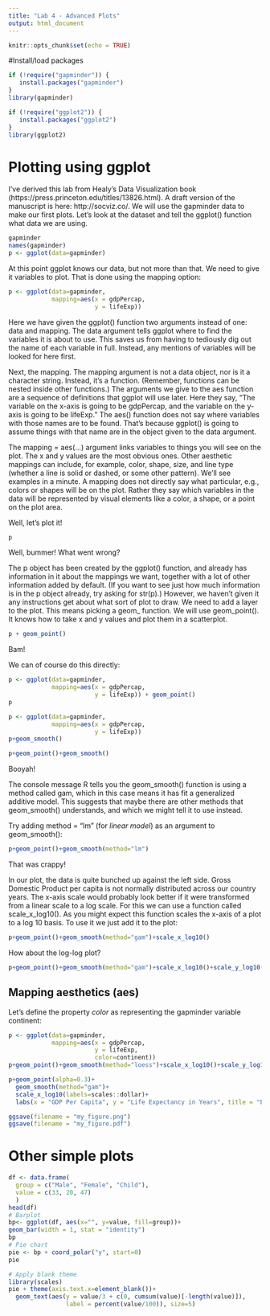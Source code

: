 ```yaml
---
title: "Lab 4 - Advanced Plots"
output: html_document
---
```


```r
knitr::opts_chunk$set(echo = TRUE)
```

#Install/load packages

``` r
if (!require("gapminder")) {
   install.packages("gapminder")
}
library(gapminder)

if (!require("ggplot2")) {
   install.packages("ggplot2")
}
library(ggplot2)
```

# Plotting using ggplot
I've derived this lab from Healy's Data Visualization book (https://press.princeton.edu/titles/13826.html). A draft version of the manuscript is here: http://socviz.co/. We will use the gapminder data to make our first plots. Let's look at the dataset and tell the ggplot() function what data we are using.

```r
gapminder
names(gapminder)
p <- ggplot(data=gapminder)
```

At this point ggplot knows our data, but not more than that. We need to give it variables to plot. That is done using the mapping option:

```r
p <- ggplot(data=gapminder,
            mapping=aes(x = gdpPercap,
                        y = lifeExp))
```
Here we have given the ggplot() function two arguments instead of one: data and mapping. The data argument tells ggplot where to find the variables it is about to use. This saves us from having to tediously dig out the name of each variable in full. Instead, any mentions of variables will be looked for here first.

Next, the mapping. The mapping argument is not a data object, nor is it a character string. Instead, it's a function. (Remember, functions can be nested inside other functions.) The arguments we give to the aes function are a sequence of definitions that ggplot will use later. Here they say, "The variable on the x-axis is going to be gdpPercap, and the variable on the y-axis is going to be lifeExp." The aes() function does not say where variables with those names are to be found. That's because ggplot() is going to assume things with that name are in the object given to the data argument.

The mapping = aes(...) argument links variables to things you will see on the plot. The x and y values are the most obvious ones. Other aesthetic mappings can include, for example, color, shape, size, and line type (whether a line is solid or dashed, or some other pattern). We'll see examples in a minute. A mapping does not directly say what particular, e.g., colors or shapes will be on the plot. Rather they say which variables in the data will be represented by visual elements like a color, a shape, or a point on the plot area.

Well, let's plot it!
```r
p
```

Well, bummer! What went wrong?

The p object has been created by the ggplot() function, and already has information in it about the mappings we want, together with a lot of other information added by default. (If you want to see just how much information is in the p object already, try asking for str(p).) However, we haven't given it any instructions get about what sort of plot to draw. We need to add a layer to the plot. This means picking a geom_ function. We will use geom_point(). It knows how to take x and y values and plot them in a scatterplot.

```r
p + geom_point()
```

Bam! 

We can of course do this directly:
```r
p <- ggplot(data=gapminder,
            mapping=aes(x = gdpPercap,
                        y = lifeExp)) + geom_point()
p
```
```r
p <- ggplot(data=gapminder,
            mapping=aes(x = gdpPercap,
                        y = lifeExp))
p+geom_smooth()
```

```r
p+geom_point()+geom_smooth()
```

Booyah! 

The console message R tells you the geom_smooth() function is using a method called gam, which in this case means it has fit a generalized additive model. This suggests that maybe there are other methods that geom_smooth() understands, and which we might tell it to use instead.

Try adding method = "lm" (for *linear model*) as an argument to geom_smooth():

```r
p+geom_point()+geom_smooth(method="lm")
```
That was crappy!

In our plot, the data is quite bunched up against the left side. Gross Domestic Product per capita is not normally distributed across our country years. The x-axis scale would probably look better if it were transformed from a linear scale to a log scale. For this we can use a function called scale_x_log10(). As you might expect this function scales the x-axis of a plot to a log 10 basis. To use it we just add it to the plot:

```r
p+geom_point()+geom_smooth(method="gam")+scale_x_log10()
```

How about the log-log plot?
```r
p+geom_point()+geom_smooth(method="gam")+scale_x_log10()+scale_y_log10()
```

## Mapping aesthetics (aes)

Let's define the property *color* as representing the gapminder variable continent: 

```r
p <- ggplot(data=gapminder,
            mapping=aes(x = gdpPercap,
                        y = lifeExp,
                        color=continent))
p+geom_point()+geom_smooth(method="loess")+scale_x_log10()+scale_y_log10()
```

```r
p+geom_point(alpha=0.3)+
  geom_smooth(method="gam")+
  scale_x_log10(labels=scales::dollar)+
  labs(x = "GDP Per Capita", y = "Life Expectancy in Years", title = "Economic Growth and Life Expectancy", subtitle = "Data points are country-years", caption = "Source: Gapminder.")
```

```r
ggsave(filename = "my_figure.png")
ggsave(filename = "my_figure.pdf")

```

# Other simple plots
```r
df <- data.frame(
  group = c("Male", "Female", "Child"),
  value = c(33, 20, 47)
  )
head(df)
# Barplot
bp<- ggplot(df, aes(x="", y=value, fill=group))+
geom_bar(width = 1, stat = "identity")
bp
# Pie chart
pie <- bp + coord_polar("y", start=0)
pie

# Apply blank theme
library(scales)
pie + theme(axis.text.x=element_blank())+
  geom_text(aes(y = value/3 + c(0, cumsum(value)[-length(value)]), 
                label = percent(value/100)), size=5)
```
